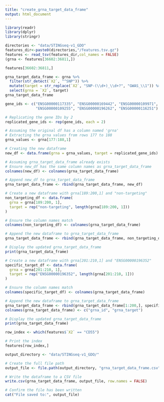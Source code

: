 ```yaml
---
title: "create_grna_target_data_frame"
output: html_document
---
```


```r
library(readr)
library(dplyr)
library(stringr)
```

```r
directories <- "data/STINGseq-v1_GDO"
features_dir<-paste0(directories,"/features.tsv.gz")
features <- read_tsv(features_dir,col_names = FALSE)
(grna <- features[36602:36811,])
```

```r
features[36602:36811,]
```

```r
grna_target_data_frame <- grna %>%
  filter(str_detect(`X2`, "^SNP")) %>%
  mutate(target = str_replace(`X2`, "SNP-(\\d+)_\\d+?", "GWAS_\\1")) %>%
  select(grna = `X2`, target)
grna_target_data_frame
```

```r
gene_ids <- c("ENSG00000117335", "ENSG00000169442", "ENSG00000109971", 
              "ENSG00000109255", "ENSG00000196262", "ENSG00000116251")

# Replicating the gene IDs by 2
replicated_gene_ids <- rep(gene_ids, each = 2)

# Assuming the original df has a column named 'grna'
# Extracting the grna values from rows 177 to 188
grna_values <- grna[177:188,1]

# Creating the new dataframe
new_df <- data.frame(grna = grna_values, target = replicated_gene_ids)

# Assuming grna_target_data_frame already exists
# Ensure new_df has the same column names as grna_target_data_frame
colnames(new_df) <- colnames(grna_target_data_frame)

# Append new_df to grna_target_data_frame
grna_target_data_frame <- rbind(grna_target_data_frame, new_df)


```

```r
# Create a new dataframe with grna[189:200,1] and "non-targeting"
non_targeting_df <- data.frame(
  grna = grna[189:200, 1],
  target = rep("non-targeting", length(grna[189:200, 1]))
)

# Ensure the column names match
colnames(non_targeting_df) <- colnames(grna_target_data_frame)

# Append the new dataframe to grna_target_data_frame
grna_target_data_frame <- rbind(grna_target_data_frame, non_targeting_df)

# Display the updated grna_target_data_frame
print(grna_target_data_frame)

```

```r
# Create a new dataframe with grna[201:210,1] and "ENSG00000196352"
specific_target_df <- data.frame(
  grna = grna[201:210, 1],
  target = rep("ENSG00000196352", length(grna[201:210, 1]))
)

# Ensure the column names match
colnames(specific_target_df) <- colnames(grna_target_data_frame)

# Append the new dataframe to grna_target_data_frame
grna_target_data_frame <- rbind(grna_target_data_frame[1:200,], specific_target_df)
colnames(grna_target_data_frame) <- c("grna_id", "grna_target")

# Display the updated grna_target_data_frame
print(grna_target_data_frame)
```

```r
row_index <- which(features$`X2` == "CD55")

# Print the index
features[row_index,]
```

```r
output_directory <- "data/STINGseq-v1_GDO/"

# Create the full file path
output_file <- file.path(output_directory, "grna_target_data_frame.csv")

# Write the dataframe to a CSV file
write.csv(grna_target_data_frame, output_file, row.names = FALSE)

# Confirm the file has been written
cat("File saved to:", output_file)
```
